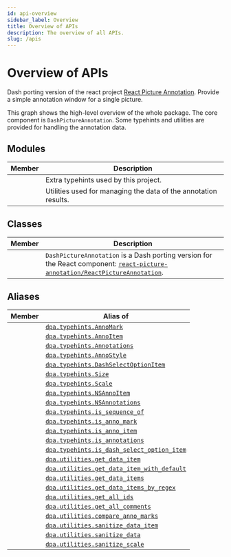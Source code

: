 ```yaml
---
id: api-overview
sidebar_label: Overview
title: Overview of APIs
description: The overview of all APIs.
slug: /apis
---
```




# Overview of APIs

<APITopBar type="package" source="." />

Dash porting version of the react project
[React Picture Annotation<IconExternalLink/>][git-react-picture-annotation]. Provide
a simple annotation window for a single picture.

<div className="mb-default">
  <ThemedImage
    alt="Docusaurus themed image"
    sources={{
      light: useBaseUrl("/img/overview-light.svg"),
      dark: useBaseUrl("/img/overview-dark.svg"),
    }}
  />
</div>

This graph shows the high-level overview of the whole package. The core component is
`DashPictureAnnotation`. Some typehints and utilities are provided for handling the
annotation data.

## Modules

|                                           Member                                           | <center>Description</center>                                    |
| :----------------------------------------------------------------------------------------: | :-------------------------------------------------------------- |
| [<IconObjType type="module" hasText={true} text="typehints"/>](./apis/typehints/index.mdx) | Extra typehints used by this project.                           |
| [<IconObjType type="module" hasText={true} text="utilities"/>](./apis/utilities/index.mdx) | Utilities used for managing the data of the annotation results. |

## Classes

|                                                   Member                                                    | <center>Description</center>                                                                                                                                                      |
| :---------------------------------------------------------------------------------------------------------: | :-------------------------------------------------------------------------------------------------------------------------------------------------------------------------------- |
| [<IconObjType type="class" hasText={true} text="DashPictureAnnotation"/>](./apis/DashPictureAnnotation.mdx) | `DashPictureAnnotation` is a Dash porting version for the React component: [`react-picture-annotation/ReactPictureAnnotation`<IconExternalLink/>][link-react-picture-annotation]. |

## Aliases

|                                   Member                                    | <center>Alias of</center>                                                                     |
| :-------------------------------------------------------------------------: | :-------------------------------------------------------------------------------------------- |
|          <IconObjType type="type" hasText={true} text="AnnoMark"/>          | [`dpa.typehints.AnnoMark`](./apis/typehints/AnnoMark.mdx)                                     |
|          <IconObjType type="type" hasText={true} text="AnnoItem"/>          | [`dpa.typehints.AnnoItem`](./apis/typehints/AnnoItem.mdx)                                     |
|        <IconObjType type="type" hasText={true} text="Annotations"/>         | [`dpa.typehints.Annotations`](./apis/typehints/Annotations.mdx)                               |
|         <IconObjType type="type" hasText={true} text="AnnoStyle"/>          | [`dpa.typehints.AnnoStyle`](./apis/typehints/AnnoStyle.mdx)                                   |
|    <IconObjType type="type" hasText={true} text="DashSelectOptionItem"/>    | [`dpa.typehints.DashSelectOptionItem`](./apis/typehints/DashSelectOptionItem.mdx)             |
|            <IconObjType type="type" hasText={true} text="Size"/>            | [`dpa.typehints.Size`](./apis/typehints/Size.mdx)                                             |
|           <IconObjType type="type" hasText={true} text="Scale"/>            | [`dpa.typehints.Scale`](./apis/typehints/Scale.mdx)                                           |
|         <IconObjType type="type" hasText={true} text="NSAnnoItem"/>         | [`dpa.typehints.NSAnnoItem`](./apis/typehints/NSAnnoItem.mdx)                                 |
|       <IconObjType type="type" hasText={true} text="NSAnnotations"/>        | [`dpa.typehints.NSAnnotations`](./apis/typehints/NSAnnotations.mdx)                           |
|       <IconObjType type="func" hasText={true} text="is_sequence_of"/>       | [`dpa.typehints.is_sequence_of`](./apis/typehints/is_sequence_of.mdx)                         |
|        <IconObjType type="func" hasText={true} text="is_anno_mark"/>        | [`dpa.typehints.is_anno_mark`](./apis/typehints/is_anno_mark.mdx)                             |
|        <IconObjType type="func" hasText={true} text="is_anno_item"/>        | [`dpa.typehints.is_anno_item`](./apis/typehints/is_anno_item.mdx)                             |
|       <IconObjType type="func" hasText={true} text="is_annotations"/>       | [`dpa.typehints.is_annotations`](./apis/typehints/is_annotations.mdx)                         |
| <IconObjType type="func" hasText={true} text="is_dash_select_option_item"/> | [`dpa.typehints.is_dash_select_option_item`](./apis/typehints/is_dash_select_option_item.mdx) |
|       <IconObjType type="func" hasText={true} text="get_data_item"/>        | [`dpa.utilities.get_data_item`](./apis/utilities/get_data_item.mdx)                           |
| <IconObjType type="func" hasText={true} text="get_data_item_with_default"/> | [`dpa.utilities.get_data_item_with_default`](./apis/utilities/get_data_item_with_default.mdx) |
|       <IconObjType type="func" hasText={true} text="get_data_items"/>       | [`dpa.utilities.get_data_items`](./apis/utilities/get_data_items.mdx)                         |
|  <IconObjType type="func" hasText={true} text="get_data_items_by_regex"/>   | [`dpa.utilities.get_data_items_by_regex`](./apis/utilities/get_data_items_by_regex.mdx)       |
|        <IconObjType type="func" hasText={true} text="get_all_ids"/>         | [`dpa.utilities.get_all_ids`](./apis/utilities/get_all_ids.mdx)                               |
|      <IconObjType type="func" hasText={true} text="get_all_comments"/>      | [`dpa.utilities.get_all_comments`](./apis/utilities/get_all_comments.mdx)                     |
|     <IconObjType type="func" hasText={true} text="compare_anno_marks"/>     | [`dpa.utilities.compare_anno_marks`](./apis/utilities/compare_anno_marks.mdx)                 |
|     <IconObjType type="func" hasText={true} text="sanitize_data_item"/>     | [`dpa.utilities.sanitize_data_item`](./apis/utilities/sanitize_data_item.mdx)                 |
|       <IconObjType type="func" hasText={true} text="sanitize_data"/>        | [`dpa.utilities.sanitize_data`](./apis/utilities/sanitize_data.mdx)                           |
|       <IconObjType type="func" hasText={true} text="sanitize_scale"/>       | [`dpa.utilities.sanitize_scale`](./apis/utilities/sanitize_scale.mdx)                         |

[git-react-picture-annotation]: https://github.com/Kunduin/react-picture-annotation
[link-react-picture-annotation]: https://github.com/Kunduin/react-picture-annotation/blob/master/src/ReactPictureAnnotation.tsx
